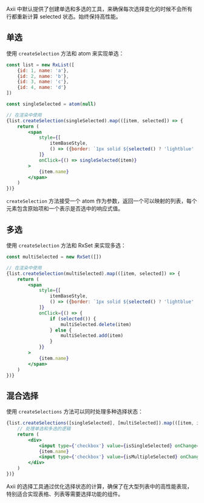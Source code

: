 Axii 中默认提供了创建单选和多选的工具，来确保每次选择变化的时候不会所有行都重新计算 selected 状态。始终保持高性能。

## 单选

使用 `createSelection` 方法和 atom 来实现单选：

```jsx
const list = new RxList([
    {id: 1, name: 'a'},
    {id: 2, name: 'b'},
    {id: 3, name: 'c'},
    {id: 4, name: 'd'}
])

const singleSelected = atom(null)

// 在渲染中使用
{list.createSelection(singleSelected).map(([item, selected]) => {
    return (
        <span
            style={[
                itemBaseStyle,
                () => ({border: `1px solid ${selected() ? 'lightblue' : 'black' }`})
            ]}
            onClick={() => singleSelected(item)}
        >
            {item.name}
        </span>
    )
})}
```

`createSelection` 方法接受一个 atom 作为参数，返回一个可以映射的列表，每个元素包含原始项和一个表示是否选中的响应式值。

## 多选

使用 `createSelection` 方法和 RxSet 来实现多选：

```jsx
const multiSelected = new RxSet([])

// 在渲染中使用
{list.createSelection(multiSelected).map(([item, selected]) => {
    return (
        <span
            style={[
                itemBaseStyle,
                () => ({border: `1px solid ${selected() ? 'lightblue' : 'black' }`})
            ]}
            onClick={() => {
                if (selected()) {
                    multiSelected.delete(item)
                } else {
                    multiSelected.add(item)
                }
            }}
        >
            {item.name}
        </span>
    )
})}
```

## 混合选择

使用 `createSelections` 方法可以同时处理多种选择状态：

```jsx
{list.createSelections([singleSelected], [multiSelected]).map(([item, isSingleSelected, isMultipleSelected]) => {
    // 处理单选和多选的逻辑
    return (
        <div>
            <input type={'checkbox'} value={isSingleSelected} onChange={toggleSingleSelected}/>
            {item.name}
            <input type={'checkbox'} value={isMultipleSelected} onChange={toggleMultipleSelected}/>
        </div>
    )
})}
```

Axii 的选择工具通过优化选择状态的计算，确保了在大型列表中的高性能表现，特别适合实现表格、列表等需要选择功能的组件。

